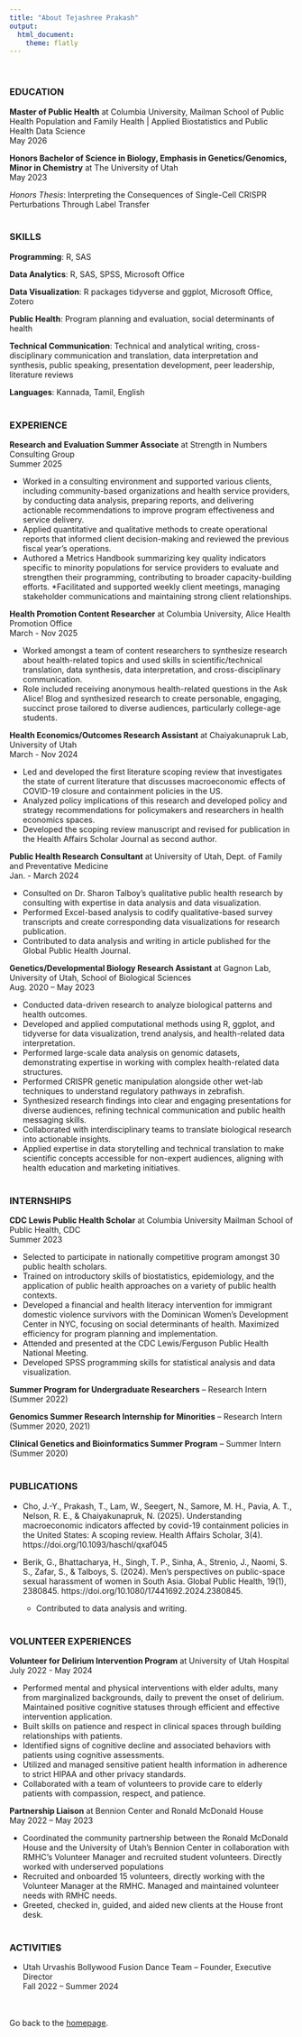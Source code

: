 ```yaml
---
title: "About Tejashree Prakash"
output:  
  html_document:
    theme: flatly
---
```

<br>

### **EDUCATION**

**Master of Public Health** at Columbia University, Mailman School of Public Health
Population and Family Health | Applied Biostatistics and Public Health Data Science<br>
May 2026
  
**Honors Bachelor of Science in Biology, Emphasis in Genetics/Genomics, Minor in Chemistry** at The University of Utah<br>
May 2023
  
*Honors Thesis*: Interpreting the Consequences of Single-Cell CRISPR Perturbations Through Label Transfer<br><br>
  
  
### **SKILLS**
**Programming**: R, SAS
  
**Data Analytics**: R, SAS, SPSS, Microsoft Office
  
**Data Visualization**: R packages tidyverse and ggplot, Microsoft Office, Zotero
  
**Public Health**: Program planning and evaluation, social determinants of health
  
**Technical Communication**: Technical and analytical writing, cross-disciplinary communication and translation, data interpretation and synthesis, public speaking, presentation development, peer leadership, literature reviews
  
**Languages**: Kannada, Tamil, English<br><br> 


### **EXPERIENCE**
  
**Research and Evaluation Summer Associate** at Strength in Numbers Consulting Group<br>
Summer 2025
  
* Worked in a consulting environment and supported various clients, including community-based organizations and health service providers, by conducting data analysis, preparing reports, and delivering actionable recommendations to improve program effectiveness and service delivery.
* Applied quantitative and qualitative methods to create operational reports that informed client decision-making and reviewed the previous fiscal year’s operations.
* Authored a Metrics Handbook summarizing key quality indicators specific to minority populations for service providers to evaluate and strengthen their programming, contributing to broader capacity-building efforts.
*Facilitated and supported weekly client meetings, managing stakeholder communications and maintaining strong client relationships.
  
  
**Health Promotion Content Researcher** at Columbia University, Alice Health Promotion Office<br>
March - Nov 2025
  
* Worked amongst a team of content researchers to synthesize research about health-related topics and used skills in scientific/technical translation, data synthesis, data interpretation, and cross-disciplinary communication.
* Role included receiving anonymous health-related questions in the Ask Alice! Blog and synthesized research to create personable, engaging, succinct prose tailored to diverse audiences, particularly college-age students. 
  
  
**Health Economics/Outcomes Research Assistant** at Chaiyakunapruk Lab, University of Utah<br>
March - Nov 2024
  
* Led and developed the first literature scoping review that investigates the state of current literature that discusses macroeconomic effects of COVID-19 closure and containment policies in the US.
* Analyzed policy implications of this research and developed policy and strategy recommendations for policymakers and researchers in health economics spaces. 
* Developed the scoping review manuscript and revised for publication in the Health Affairs Scholar Journal as second author.
  
  
**Public Health Research Consultant** at University of Utah, Dept. of Family and Preventative Medicine<br>
Jan. - March 2024
  
* Consulted on Dr. Sharon Talboy’s qualitative public health research by consulting with expertise in data analysis and data visualization.
* Performed Excel-based analysis to codify qualitative-based survey transcripts and create corresponding data visualizations for research publication. 
* Contributed to data analysis and writing in article published for the Global Public Health Journal. 
  
  
**Genetics/Developmental Biology Research Assistant** at Gagnon Lab, University of Utah, School of Biological Sciences<br>
Aug. 2020 – May 2023
  
* Conducted data-driven research to analyze biological patterns and health outcomes.
* Developed and applied computational methods using R, ggplot, and tidyverse for data visualization, trend analysis, and health-related data interpretation.
* Performed large-scale data analysis on genomic datasets, demonstrating expertise in working with complex health-related data structures.
* Performed CRISPR genetic manipulation alongside other wet-lab techniques to understand regulatory pathways in zebrafish.
* Synthesized research findings into clear and engaging presentations for diverse audiences, refining technical communication and public health messaging skills.
* Collaborated with interdisciplinary teams to translate biological research into actionable insights.
* Applied expertise in data storytelling and technical translation to make scientific concepts accessible for non-expert audiences, aligning with health education and marketing initiatives.<br><br>
  
  
### **INTERNSHIPS**

**CDC Lewis Public Health Scholar** at Columbia University Mailman School of Public Health, CDC<br>
Summer 2023
  
* Selected to participate in nationally competitive program amongst 30 public health scholars.  
* Trained on introductory skills of biostatistics, epidemiology, and the application of public health approaches on a variety of public health contexts. 
* Developed a financial and health literacy intervention for immigrant domestic violence survivors with the Dominican Women’s Development Center in NYC, focusing on social determinants of health. Maximized efficiency for program planning and implementation. 
* Attended and presented at the CDC Lewis/Ferguson Public Health National Meeting. 
* Developed SPSS programming skills for statistical analysis and data visualization. 
  
**Summer Program for Undergraduate Researchers** – Research Intern (Summer 2022)
  
**Genomics Summer Research Internship for Minorities** – Research Intern (Summer 2020, 2021)
  
**Clinical Genetics and Bioinformatics Summer Program** – Summer Intern (Summer 2020)<br><br>
  
  
### **PUBLICATIONS**
  
* Cho, J.-Y., Prakash, T., Lam, W., Seegert, N., Samore, M. H., Pavia, A. T., Nelson, R. E., & Chaiyakunapruk, N. (2025). Understanding macroeconomic indicators affected by covid-19 containment policies in the United States: A scoping review. Health Affairs Scholar, 3(4). https://doi.org/10.1093/haschl/qxaf045 

* Berik, G., Bhattacharya, H., Singh, T. P., Sinha, A., Strenio, J., Naomi, S. S., Zafar, S., & Talboys, S. (2024). Men’s perspectives on public-space sexual harassment of women in South Asia. Global Public Health, 19(1), 2380845. https://doi.org/10.1080/17441692.2024.2380845. 
  * Contributed to data analysis and writing.<br><br>
    
    
### **VOLUNTEER EXPERIENCES**
  
**Volunteer for Delirium Intervention Program** at University of Utah Hospital<br>
July 2022 - May 2024

* Performed mental and physical interventions with elder adults, many from marginalized backgrounds, daily to prevent the onset of delirium. Maintained positive cognitive statuses through efficient and effective intervention application.
* Built skills on patience and respect in clinical spaces through building relationships with patients.
* Identified signs of cognitive decline and associated behaviors with patients using cognitive assessments. 
* Utilized and managed sensitive patient health information in adherence to strict HIPAA and other privacy standards. 
* Collaborated with a team of volunteers to provide care to elderly patients with compassion, respect, and patience. 
  
  
**Partnership Liaison** at Bennion Center and Ronald McDonald House<br>
May 2022 – May 2023

* Coordinated the community partnership between the Ronald McDonald House and the University of Utah’s Bennion Center in collaboration with RMHC’s Volunteer Manager and recruited student volunteers. Directly worked with underserved populations 
* Recruited and onboarded 15 volunteers, directly working with the Volunteer Manager at the RMHC. Managed and maintained volunteer needs with RMHC needs. 
* Greeted, checked in, guided, and aided new clients at the House front desk.<br><br>
  
  
### **ACTIVITIES**
  
* Utah Urvashis Bollywood Fusion Dance Team – Founder, Executive Director<br>
Fall 2022 – Summer 2024<br><br><br>
  
  
  
Go back to the [homepage](index.html). 